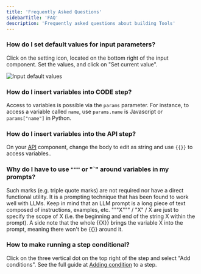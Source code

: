 ```yaml
---
title: 'Frequently Asked Questions'
sidebarTitle: 'FAQ'
description: 'Frequently asked questions about building Tools'
---
```

### How do I set default values for input parameters?
Click on the setting icon, located on the bottom right of the input component. Set the values, and click on "Set current value".

![Input default values](/images/build-custom-tools/tool-step/set-default-value.png)

### How do I insert variables into CODE step?
Access to variables is possible via the `params` parameter. For instance, to access a variable called `name`,
use `params.name` is Javascript or `params["name"]` in Python.

### How do I insert variables into the API step?
On your [API](/build-custom-tools/tool-steps/api) component, change the body to edit as string and use `{{}}` to access variables..

### Why do I have to use `"""` or "`" around variables in my prompts?
Such marks (e.g. triple quote marks) are not required nor have a direct functional utility. It is a prompting technique that has been found to work well with LLMs.
Keep in mind that an LLM prompt is a long piece of text composed of instructions, examples, etc.
"""X""" / "X" / X are just to specify the scope of X (i.e. the beginning and end of the string X within the prompt).
A side note that the whole {{X}} brings the variable X into the prompt, meaning there won't be {{}} around it.

### How to make running a step conditional?
Click on the three vertical dot on the top right of the step and select "Add conditions".
See the full guide at [Adding condition](/build-custom-tools/tool-steps/getting_started#run-a-step-if-a-condition-is-met) to a step.